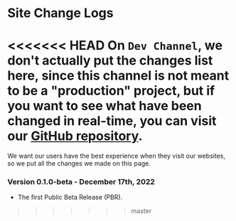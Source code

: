 # Site Change Logs
<<<<<<< HEAD
On `Dev Channel`, we don't actually put the changes list here, since this channel is not meant to be a "production" project, but if you want to see what have been changed in real-time, you can visit our [GitHub repository](https://github.com/hyperion-foundation/landing/tree/dev).
=======
We want our users have the best experience when they visit our websites, so we put all the changes we made on this page.

### Version 0.1.0-beta - December 17th, 2022
- The first Public Beta Release (PBR).
>>>>>>> master
